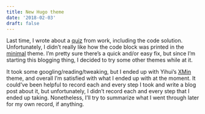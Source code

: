 ```yaml
---
title: New Hugo theme
date: '2018-02-03'
draft: false
---
```


Last time, I wrote about a [quiz](https://joongsup.rbind.io/post/2018/02/01/quiz-from-work/) from work, including the code solution. Unfortunately, I didn't really like how the code block was printed in the [minimal](https://themes.gohugo.io/minimal/) theme. I'm pretty sure there's a quick and/or easy fix, but since I'm starting this blogging thing, I decided to try some other themes while at it. 

It took some googling/reading/tweaking, but I ended up with Yihui's [XMin](https://github.com/yihui/hugo-xmin) theme, and overall I'm satisfied with what I ended up with at the moment. It could've been helpful to record each and every step I took and write a blog post about it, but unfortunately, I didn't record each and every step that I ended up taking. Nonetheless, I'll try to summarize what I went through later for my own record, if anything. 



